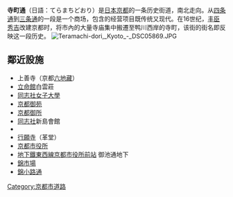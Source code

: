 
'''寺町通'''（日語：てらまちどおり）是[[日本|日本]][[京都|京都]]的一条历史街道，南北走向。从[[四条通|四条通]]到[[三条通|三条通]]的一段是一个商场，包含的经营项目既传统又现代。在16世纪，[[丰臣秀吉|丰臣秀吉]]改建京都时，将市內的大量寺庙集中搬遷至鸭川西岸的寺町，该街的街名即反映这一段历史。
[[File:Teramachi-dori,_Kyoto_-_DSC05869.JPG|thumb]]

==鄰近設施==
* 上善寺（京都[[地藏菩薩#六地藏|六地藏]]）
* [[立命館|立命館]]白雲莊
* [[同志社女子大學|同志社女子大學]] 
* [[京都御苑|京都御苑]]
* [[京都御所|京都御所]] 
* [[同志社|同志社]]新島會館
* {{lj|下御靈神社|下御霊神社}}
* [[行願寺|行願寺]]（革堂）
* [[京都市役所|京都市役所]] 
* [[東西線_(京都市營地下鐵)|地下鐵東西線]][[京都市役所前站|京都市役所前站]] 御池通地下
* [[錦市場|錦市場]] 
* [[錦小路通|錦小路通]]

{{coord|35|0|23|N|135|46|0.8|E|region:JP-26_type:landmark|display=title}}

[[Category:京都市道路|Category:京都市道路]]